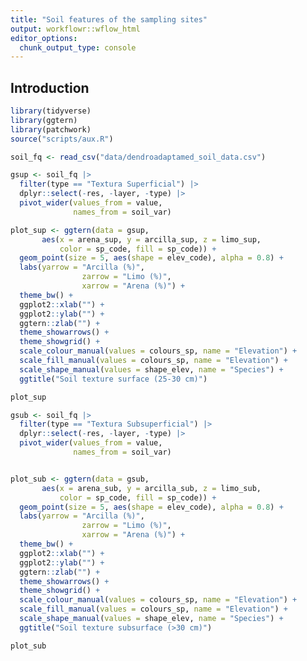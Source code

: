 ```yaml
---
title: "Soil features of the sampling sites"
output: workflowr::wflow_html
editor_options:
  chunk_output_type: console
---
```


## Introduction

```r
library(tidyverse)
library(ggtern)
library(patchwork)
source("scripts/aux.R")
```


```r
soil_fq <- read_csv("data/dendroadaptamed_soil_data.csv")
```


```r
gsup <- soil_fq |> 
  filter(type == "Textura Superficial") |> 
  dplyr::select(-res, -layer, -type) |> 
  pivot_wider(values_from = value, 
              names_from = soil_var)

plot_sup <- ggtern(data = gsup, 
       aes(x = arena_sup, y = arcilla_sup, z = limo_sup, 
           color = sp_code, fill = sp_code)) +
  geom_point(size = 5, aes(shape = elev_code), alpha = 0.8) +
  labs(yarrow = "Arcilla (%)", 
                zarrow = "Limo (%)",
                xarrow = "Arena (%)") +
  theme_bw() +
  ggplot2::xlab("") +
  ggplot2::ylab("") +
  ggtern::zlab("") +
  theme_showarrows() +
  theme_showgrid() +
  scale_colour_manual(values = colours_sp, name = "Elevation") +
  scale_fill_manual(values = colours_sp, name = "Elevation") +
  scale_shape_manual(values = shape_elev, name = "Species") +
  ggtitle("Soil texture surface (25-30 cm)")

plot_sup
```

```r
gsub <- soil_fq |> 
  filter(type == "Textura Subsuperficial") |> 
  dplyr::select(-res, -layer, -type) |> 
  pivot_wider(values_from = value, 
              names_from = soil_var)


plot_sub <- ggtern(data = gsub, 
       aes(x = arena_sub, y = arcilla_sub, z = limo_sub, 
           color = sp_code, fill = sp_code)) +
  geom_point(size = 5, aes(shape = elev_code), alpha = 0.8) +
  labs(yarrow = "Arcilla (%)", 
                zarrow = "Limo (%)",
                xarrow = "Arena (%)") +
  theme_bw() +
  ggplot2::xlab("") +
  ggplot2::ylab("") +
  ggtern::zlab("") +
  theme_showarrows() +
  theme_showgrid() +
  scale_colour_manual(values = colours_sp, name = "Elevation") +
  scale_fill_manual(values = colours_sp, name = "Elevation") +
  scale_shape_manual(values = shape_elev, name = "Species") +
  ggtitle("Soil texture subsurface (>30 cm)")

plot_sub 
```

